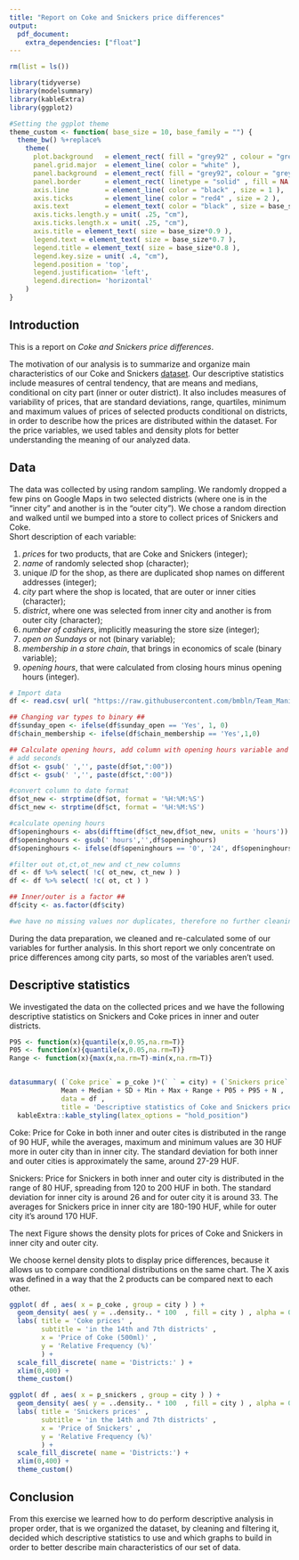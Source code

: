 ```yaml
---
title: "Report on Coke and Snickers price differences"
output: 
  pdf_document:
    extra_dependencies: ["float"]
---
```



```r

rm(list = ls())

library(tidyverse)
library(modelsummary)
library(kableExtra)
library(ggplot2)

#Setting the ggplot theme
theme_custom <- function( base_size = 10, base_family = "") {
  theme_bw() %+replace% 
    theme(
      plot.background   = element_rect( fill = "grey92" , colour = "grey92" ) ,
      panel.grid.major  = element_line( color = "white" ),
      panel.background  = element_rect( fill = "grey92", colour = "grey92" ),
      panel.border      = element_rect( linetype = "solid" , fill = NA ), 
      axis.line         = element_line( color = "black" , size = 1 ),
      axis.ticks        = element_line( color = "red4" , size = 2 ),
      axis.text         = element_text( color = "black" , size = base_size*0.9 ),
      axis.ticks.length.y = unit( .25, "cm"),
      axis.ticks.length.x = unit( .25, "cm"),
      axis.title = element_text( size = base_size*0.9 ),
      legend.text = element_text( size = base_size*0.7 ),
      legend.title = element_text( size = base_size*0.8 ),
      legend.key.size = unit( .4, "cm"),
      legend.position = 'top',
      legend.justification= 'left',
      legend.direction= 'horizontal'
    )
}

```

## Introduction  

This is a report on *Coke and Snickers price differences*.  

The motivation of our analysis is to summarize and organize main characteristics of our Coke and Snickers [dataset](https://github.com/bmbln/Team_Manila/blob/main/Coding1/assignment1/data/da1_datacollection.csv). Our descriptive statistics include measures of central tendency, that are means and medians, conditional on city part (inner or outer district). It also includes measures of variability of prices, that are standard deviations, range, quartiles, minimum and maximum values of prices of selected products conditional on districts, in order to describe how the prices are distributed within the dataset. For the price variables, we used tables and density plots for better understanding the meaning of our analyzed data.  


## Data  

The data was collected by using random sampling. We randomly dropped a few pins on Google Maps in two selected districts (where one is in the "inner city" and another is in the "outer city"). We chose a random direction and walked until we bumped into a store to collect prices of Snickers and Coke.  
Short description of each variable:  

1. *price*s for two products, that are Coke and Snickers (integer);  
2. *name* of randomly selected shop (character);  
3. unique *ID* for the shop, as there are duplicated shop names on different addresses (integer);  
4. *city* part where the shop is located, that are outer or inner cities (character);  
5. *district*, where one was selected from inner city and another is from outer city (character);  
6. *number of cashiers*, implicitly measuring the store size (integer);  
7. *open on Sundays* or not (binary variable);  
8. *membership in a store chain*, that brings in economics of scale (binary variable);    
9. *opening hours*, that were calculated from closing hours minus opening hours (integer). 

```r

# Import data
df <- read.csv( url( "https://raw.githubusercontent.com/bmbln/Team_Manila/main/Coding1/assignment1/data/da1_datacollection.csv" ) , encoding = "UTF-8")

## Changing var types to binary ##
df$sunday_open <- ifelse(df$sunday_open == 'Yes', 1, 0)
df$chain_membership <- ifelse(df$chain_membership == 'Yes',1,0) 

## Calculate opening hours, add column with opening hours variable and remove columns with opening&closing time ##
# add seconds
df$ot <- gsub(' ','', paste(df$ot,":00"))
df$ct <- gsub(' ','', paste(df$ct,":00"))

#convert column to date format
df$ot_new <- strptime(df$ot, format = '%H:%M:%S')
df$ct_new <- strptime(df$ct, format = '%H:%M:%S')

#calculate opening hours
df$openinghours <- abs(difftime(df$ct_new,df$ot_new, units = 'hours'))
df$openinghours <- gsub(' hours','',df$openinghours)
df$openinghours <- ifelse(df$openinghours == '0', '24', df$openinghours)

#filter out ot,ct,ot_new and ct_new columns
df <- df %>% select( !c( ot_new, ct_new ) )
df <- df %>% select( !c( ot, ct ) )

## Inner/outer is a factor ##
df$city <- as.factor(df$city)

#we have no missing values nor duplicates, therefore no further cleaning is necessary. 

```
During the data preparation, we cleaned and re-calculated some of our variables for further analysis. In this short report we only concentrate on price differences among city parts, so most of the variables aren't used.   

## Descriptive statistics

We investigated the data on the collected prices and we have the following descriptive statistics on Snickers and Coke prices in inner and outer districts.  

```r
P95 <- function(x){quantile(x,0.95,na.rm=T)}
P05 <- function(x){quantile(x,0.05,na.rm=T)}
Range <- function(x){max(x,na.rm=T)-min(x,na.rm=T)}


datasummary( (`Coke price` = p_coke )*(` ` = city) + (`Snickers price` = p_snickers )*(` ` = city)  ~
             Mean + Median + SD + Min + Max + Range + P05 + P95 + N , 
             data = df ,
             title = 'Descriptive statistics of Coke and Snickers prices' ) %>% 
  kableExtra::kable_styling(latex_options = "hold_position")
```

Coke: Price for Coke in both inner and outer cites is distributed in the range of 90 HUF, while the averages, maximum and minimum values are 30 HUF more in outer city than in inner city. The standard deviation for both inner and outer cities is approximately the same, around 27-29 HUF.   

Snickers: Price for Snickers in both inner and outer city is distributed in the range of 80 HUF, spreading from 120 to 200 HUF in both. The standard deviation for inner city is around 26 and for outer city it is around 33. The averages for Snickers price in inner city are 180-190 HUF, while for outer city it's around 170 HUF.  

The next Figure shows the density plots for prices of Coke and Snickers in inner city and outer city.  

We choose kernel density plots to display price differences, because it allows us to compare conditional distributions on the same chart. The X axis was defined in a way that the 2 products can be compared next to each other.  

```r

ggplot( df , aes( x = p_coke , group = city ) ) +
  geom_density( aes( y = ..density.. * 100  , fill = city ) , alpha = 0.3  ) +
  labs( title = 'Coke prices' , 
        subtitle = 'in the 14th and 7th districts' ,
        x = 'Price of Coke (500ml)' , 
        y = 'Relative Frequency (%)'
        ) +
  scale_fill_discrete( name = 'Districts:' ) + 
  xlim(0,400) + 
  theme_custom()

ggplot( df , aes( x = p_snickers , group = city ) ) +
  geom_density( aes( y = ..density.. * 100  , fill = city ) , alpha = 0.3  ) +
  labs( title = 'Snickers prices' , 
        subtitle = 'in the 14th and 7th districts' ,
        x = 'Price of Snickers' , 
        y = 'Relative Frequency (%)'
        ) +
  scale_fill_discrete( name = 'Districts:') + 
  xlim(0,400) + 
  theme_custom()

```


## Conclusion

From this exercise we learned how to do perform descriptive analysis in proper order, that is we organized the dataset, by cleaning and filtering it, decided which descriptive statistics to use and which graphs to build in order to better describe main characteristics of our set of data. 
